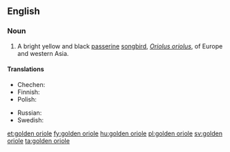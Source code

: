 ==English==

===Noun===
{{wikipedia|Golden Oriole}}
{{en-noun|sg=[[golden]] [[oriole]]}}

# A bright yellow and black [[passerine]] [[songbird]], ''[[Oriolus oriolus]]'', of Europe and western Asia.

====Translations====
{{trans-top|bird}}
* Chechen: {{tø|ce|селасат}}
* Finnish: {{t-|fi|lindu}}
* Polish: {{t+|pl|wilga|f}}
{{trans-mid}}
* Russian: {{t+|ru|иволга|f|tr=ívolga}}
* Swedish: {{t+|sv|sommargylling|c}}
{{trans-bottom}}

[[et:golden oriole]]
[[fy:golden oriole]]
[[hu:golden oriole]]
[[pl:golden oriole]]
[[sv:golden oriole]]
[[ta:golden oriole]]